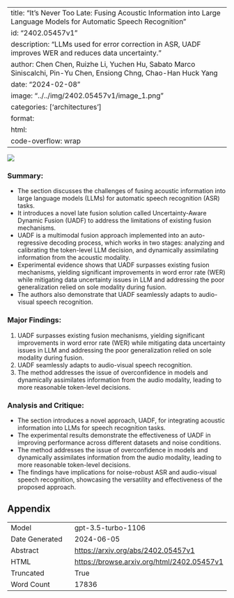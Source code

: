 
---
title: "It's Never Too Late: Fusing Acoustic Information into Large Language Models for Automatic Speech Recognition"
id: "2402.05457v1"
description: "LLMs used for error correction in ASR, UADF improves WER and reduces data uncertainty."
author: Chen Chen, Ruizhe Li, Yuchen Hu, Sabato Marco Siniscalchi, Pin-Yu Chen, Ensiong Chng, Chao-Han Huck Yang
date: "2024-02-08"
image: "../../img/2402.05457v1/image_1.png"
categories: ['architectures']
format:
  html:
    code-overflow: wrap
---

![](../../img/2402.05457v1/image_1.png)

### Summary:
- The section discusses the challenges of fusing acoustic information into large language models (LLMs) for automatic speech recognition (ASR) tasks.
- It introduces a novel late fusion solution called Uncertainty-Aware Dynamic Fusion (UADF) to address the limitations of existing fusion mechanisms.
- UADF is a multimodal fusion approach implemented into an auto-regressive decoding process, which works in two stages: analyzing and calibrating the token-level LLM decision, and dynamically assimilating information from the acoustic modality.
- Experimental evidence shows that UADF surpasses existing fusion mechanisms, yielding significant improvements in word error rate (WER) while mitigating data uncertainty issues in LLM and addressing the poor generalization relied on sole modality during fusion.
- The authors also demonstrate that UADF seamlessly adapts to audio-visual speech recognition.

### Major Findings:
1. UADF surpasses existing fusion mechanisms, yielding significant improvements in word error rate (WER) while mitigating data uncertainty issues in LLM and addressing the poor generalization relied on sole modality during fusion.
2. UADF seamlessly adapts to audio-visual speech recognition.
3. The method addresses the issue of overconfidence in models and dynamically assimilates information from the audio modality, leading to more reasonable token-level decisions.

### Analysis and Critique:
- The section introduces a novel approach, UADF, for integrating acoustic information into LLMs for speech recognition tasks.
- The experimental results demonstrate the effectiveness of UADF in improving performance across different datasets and noise conditions.
- The method addresses the issue of overconfidence in models and dynamically assimilates information from the audio modality, leading to more reasonable token-level decisions.
- The findings have implications for noise-robust ASR and audio-visual speech recognition, showcasing the versatility and effectiveness of the proposed approach.

## Appendix

|          |          |
|----------|----------|
| Model     | gpt-3.5-turbo-1106       |
| Date Generated     | 2024-06-05       |
| Abstract | [https://arxiv.org/abs/2402.05457v1](https://arxiv.org/abs/2402.05457v1)        |
| HTML     | [https://browse.arxiv.org/html/2402.05457v1](https://browse.arxiv.org/html/2402.05457v1)       |
| Truncated       | True       |
| Word Count       | 17836       |